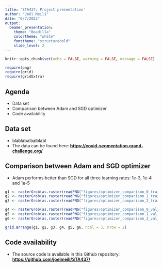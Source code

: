 ```yaml
---
title: 'STA437: Project presentation'
author: "Joël Meili"
date: "6/7/2022"
output: 
  beamer_presentation:
    theme: "Boadilla"
    colortheme: "whale"
    fonttheme: "structurebold"
    slide_level: 2
---
```


```r
knitr::opts_chunk$set(echo = FALSE, warning = FALSE, message = FALSE)

require(png)
require(grid)
require(gridExtra)
```

## Agenda
- Data set
- Comparison between Adam and SGD optimizer
- Code availability

## Data set
- blablabalbalblabl
- The data can be found here: [**https://covid-segmentation.grand-challenge.org/**](https://covid-segmentation.grand-challenge.org/)

## Comparison between Adam and SGD optimizer
- Adam performs better than SGD for all three learning rates: 1e-3, 1e-4 and 1e-5

```r
g1 <- rasterGrob(as.raster(readPNG("figures/optimizer_comparison_0_train_loss.png")), interpolate = FALSE)
g2 <- rasterGrob(as.raster(readPNG("figures/optimizer_comparison_1_train_loss.png")), interpolate = FALSE)
g3 <- rasterGrob(as.raster(readPNG("figures/optimizer_comparison_2_train_loss.png")), interpolate = FALSE)

g4 <- rasterGrob(as.raster(readPNG("figures/optimizer_comparison_0_val_loss.png")), interpolate = FALSE)
g5 <- rasterGrob(as.raster(readPNG("figures/optimizer_comparison_1_val_loss.png")), interpolate = FALSE)
g6 <- rasterGrob(as.raster(readPNG("figures/optimizer_comparison_2_val_loss.png")), interpolate = FALSE)

grid.arrange(g1, g2, g3, g4, g5, g6, ncol = 3, nrow = 2)
```

## Code availability
- The source code is available in this Github repository: [**https://github.com/joelmeili/STA437/**](https://github.com/joelmeili/STA437/)
